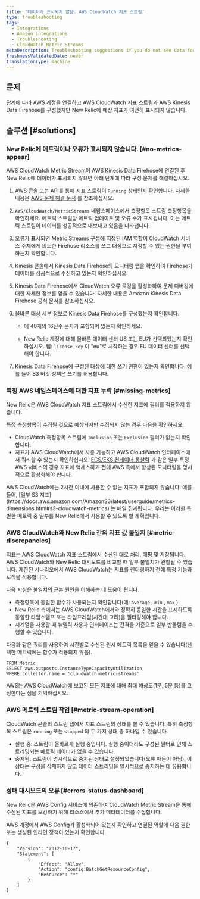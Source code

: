 ```yaml
---
title: '데이터가 표시되지 않음: AWS CloudWatch 지표 스트림'
type: troubleshooting
tags:
  - Integrations
  - Amazon integrations
  - Troubleshooting
  - CloudWatch Metric Streams
metaDescription: Troubleshooting suggestions if you do not see data for your AWS CloudWatch Metric Streams integration in the New Relic infrastructure UI.
freshnessValidatedDate: never
translationType: machine
---
```


## 문제

단계에 따라 AWS 계정을 연결하고 AWS CloudWatch 지표 스트림과 AWS Kinesis Data Firehose를 구성했지만 New Relic에 예상 지표가 여전히 표시되지 않습니다.

## 솔루션 [#solutions]

### New Relic에 메트릭이나 오류가 표시되지 않습니다. [#no-metrics-appear]

AWS CloudWatch Metric Stream이 AWS Kinesis Data Firehose에 연결된 후 New Relic에 데이터가 표시되지 않으면 아래 단계에 따라 구성 문제를 해결하십시오.

1. AWS 콘솔 또는 API를 통해 지표 스트림이 `Running` 상태인지 확인합니다. 자세한 내용은 [AWS 문제 해결 문서](https://docs.aws.amazon.com/AmazonCloudWatch/latest/monitoring/CloudWatch-metric-streams-troubleshoot.html) 를 참조하십시오.

2. `AWS/CloudWatch/MetricStreams` 네임스페이스에서 측정항목 스트림 측정항목을 확인하세요. 메트릭 스트림당 메트릭 업데이트 및 오류 수가 표시됩니다. 이는 메트릭 스트림이 데이터를 성공적으로 내보내고 있음을 나타냅니다.

3. 오류가 표시되면 Metric Streams 구성에 지정된 IAM 역할이 CloudWatch 서비스 주체에게 의도한 Firehose 리소스를 쓰고 대상으로 지정할 수 있는 권한을 부여하는지 확인합니다.

4. Kinesis 콘솔에서 Kinesis Data Firehose의 모니터링 탭을 확인하여 Firehose가 데이터를 성공적으로 수신하고 있는지 확인하십시오.

5. Kinesis Data Firehose에서 CloudWatch 오류 로깅을 활성화하여 문제 디버깅에 대한 자세한 정보를 얻을 수 있습니다. 자세한 내용은 Amazon Kinesis Data Firehose 공식 문서를 참조하십시오.

6. 올바른 대상 세부 정보로 Kinesis Data Firehose를 구성했는지 확인합니다.

   * <InlinePopover type="licenseKey"/>

     에 40개의 16진수 문자가 포함되어 있는지 확인하세요.

   * New Relic 계정에 대해 올바른 데이터 센터 US 또는 EU가 선택되었는지 확인하십시오. 팁: `license_key` 이 "eu"로 시작하는 경우 EU 데이터 센터를 선택해야 합니다.

7. Kinesis Data Firehose에 구성된 대상에 대한 쓰기 권한이 있는지 확인합니다. 예를 들어 S3 버킷 정책은 쓰기를 허용합니다.

### 특정 AWS 네임스페이스에 대한 지표 누락 [#missing-metrics]

New Relic은 AWS CloudWatch 지표 스트림에서 수신한 지표에 필터를 적용하지 않습니다.

특정 측정항목이 수집될 것으로 예상되지만 수집되지 않는 경우 다음을 확인하세요.

* CloudWatch 측정항목 스트림에 `Inclusion` 또는 `Exclusion` 필터가 없는지 확인합니다.
* 지표가 AWS CloudWatch에서 사용 가능하고 AWS CloudWatch 인터페이스에서 쿼리할 수 있는지 확인하십시오. [ECS/EKS 컨테이너 통찰력](https://docs.aws.amazon.com/AmazonCloudWatch/latest/monitoring/deploy-container-insights.html) 과 같은 일부 특정 AWS 서비스의 경우 지표에 액세스하기 전에 AWS 측에서 향상된 모니터링을 명시적으로 활성화해야 합니다.

<Callout variant="important">
  AWS CloudWatch에는 2시간 이내에 사용할 수 없는 지표가 포함되지 않습니다. 예를 들어, [일부 S3 지표](https://docs.aws.amazon.com/AmazonS3/latest/userguide/metrics-dimensions.html#s3-cloudwatch-metrics) 는 매일 집계됩니다. 우리는 이러한 특별한 메트릭 중 일부를 New Relic에서 사용할 수 있도록 할 계획입니다.
</Callout>

### AWS CloudWatch와 New Relic 간의 지표 값 불일치 [#metric-discrepancies]

지표는 AWS CloudWatch 지표 스트림에서 수신된 대로 처리, 매핑 및 저장됩니다. AWS CloudWatch와 New Relic 대시보드를 비교할 때 일부 불일치가 관찰될 수 있습니다. 제한된 시나리오에서 AWS CloudWatch는 지표를 렌더링하기 전에 특정 기능과 로직을 적용합니다.

다음 지침은 불일치의 근본 원인을 이해하는 데 도움이 됩니다.

* 측정항목에 동일한 함수가 사용되는지 확인합니다(예: `average` , `min` , `max` ).
* New Relic 측에서는 AWS CloudWatch에서와 정확히 동일한 시간을 표시하도록 동일한 타임스탬프 또는 타임프레임(시간대 고려)을 필터링해야 합니다.
* 시계열을 사용할 때 뉴렐릭 사용자 인터페이스는 간격을 기준으로 일부 반올림을 수행할 수 있습니다.

다음과 같은 쿼리를 사용하여 시간별로 수신된 원시 메트릭 목록을 얻을 수 있습니다(선택한 메트릭에는 함수가 적용되지 않음).

```
FROM Metric 
SELECT aws.outposts.InstanceTypeCapacityUtilization
WHERE collector.name = 'cloudwatch-metric-streams'
```

AWS는 AWS CloudWatch에 보고된 모든 지표에 대해 최대 해상도(1분, 5분 등)를 고정한다는 점을 기억하십시오.

### AWS 메트릭 스트림 작업 [#metric-stream-operation]

CloudWatch 콘솔의 스트림 탭에서 지표 스트림의 상태를 볼 수 있습니다. 특히 측정항목 스트림은 `running` 또는 `stopped` 의 두 가지 상태 중 하나일 수 있습니다.

* 실행 중: 스트림이 올바르게 실행 중입니다. 실행 중이더라도 구성된 필터로 인해 스트리밍되는 메트릭 데이터가 없을 수 있습니다.
* 중지됨: 스트림이 명시적으로 중지된 상태로 설정되었습니다(오류 때문이 아님). 이 상태는 구성을 삭제하지 않고 데이터 스트리밍을 일시적으로 중지하는 데 유용합니다.

### 상태 대시보드의 오류 [#errors-status-dashboard]

New Relic은 AWS Config 서비스에 의존하여 CloudWatch Metric Stream을 통해 수신된 지표를 보강하기 위해 리소스에서 추가 메타데이터를 수집합니다.

AWS 계정에서 AWS Config가 활성화되어 있는지 확인하고 연결된 역할에 다음 권한 또는 생성된 인라인 정책이 있는지 확인합니다.

```
{
    "Version": "2012-10-17",
    "Statement": [
        {
            "Effect": "Allow",
            "Action": "config:BatchGetResourceConfig",
            "Resource": "*"
        }
    ]
}
```